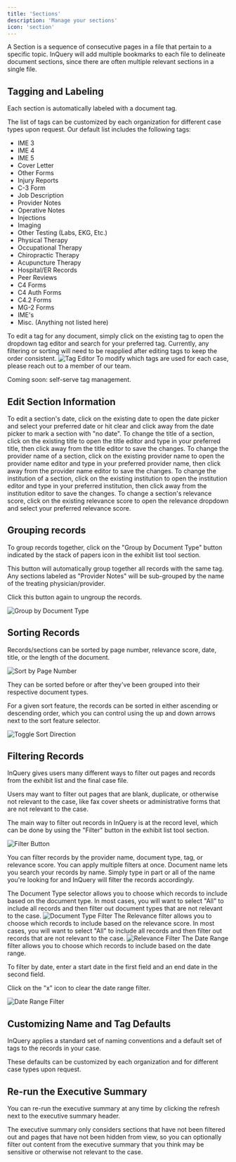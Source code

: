 ```yaml
---
title: 'Sections'
description: 'Manage your sections'
icon: 'section'
---
```


A Section is a sequence of consecutive pages in a file that pertain to a specific topic. InQuery will add multiple bookmarks to each file to delineate document sections, since there are often multiple relevant sections in a single file.

## Tagging and Labeling

<Accordion title="Automated Tags">
  Each section is automatically labeled with a document tag. 
  
  The list of tags can be customized by each organization for different case types upon request.
  Our default list includes the following tags:
  - IME 3
  - IME 4
  - IME 5
  - Cover Letter
  - Other Forms
  - Injury Reports
  - C-3 Form
  - Job Description
  - Provider Notes
  - Operative Notes
  - Injections
  - Imaging
  - Other Testing (Labs, EKG, Etc.)
  - Physical Therapy
  - Occupational Therapy
  - Chiropractic Therapy
  - Acupuncture Therapy
  - Hospital/ER Records
  - Peer Reviews
  - C4 Forms
  - C4 Auth Forms
  - C4.2 Forms
  - MG-2 Forms
  - IME's
  - Misc. (Anything not listed here)
</Accordion>

<Accordion title="Editing Tags">
  To edit a tag for any document, simply click on the existing tag to open the dropdown tag editor and search for your preferred tag.
  Currently, any filtering or sorting will need to be reapplied after editing tags to keep the order consistent.

  <Frame className="mx-auto">
    <img src="/images/section-management/edit-tags.png" alt="Tag Editor" />
  </Frame>
</Accordion>

<Accordion title="Tag Management">
  To modify which tags are used for each case, please reach out to a member of our team.

  Coming soon: self-serve tag management.
</Accordion>

## Edit Section Information

<Accordion title="Date">
  To edit a section's date, click on the existing date to open the date picker and select your preferred date or hit clear and click away from the date picker to mark a section with "no date".
</Accordion>

<Accordion title="Title">
  To change the title of a section, click on the existing title to open the title editor and type in your preferred title, then click away from the title editor to save the changes.
</Accordion>

<Accordion title="Provider Name">
  To change the provider name of a section, click on the existing provider name to open the provider name editor and type in your preferred provider name, then click away from the provider name editor to save the changes.
</Accordion>

<Accordion title="Institution">
  To change the institution of a section, click on the existing institution to open the institution editor and type in your preferred institution, then click away from the institution editor to save the changes.
</Accordion>

<Accordion title="Relevance">
  To change a section's relevance score, click on the existing relevance score to open the relevance dropdown and select your preferred relevance score.
</Accordion>

## Grouping records
To group records together, click on the "Group by Document Type" button indicated by the stack of papers icon in the exhibit list tool section.

This button will automatically group together all records with the same tag. Any sections labeled as "Provider Notes" will be sub-grouped by the name of the treating physician/provider.

Click this button again to ungroup the records.

<Frame className="mx-auto">
  <img src="/images/section-management/group-sections.png" alt="Group by Document Type" />
</Frame>

## Sorting Records

Records/sections can be sorted by page number, relevance score, date, title, or the length of the document.

<Frame className="mx-auto">
  <img src="/images/section-management/sort-feature.png" alt="Sort by Page Number" />
</Frame>

They can be sorted before or after they've been grouped into their respective document types.

For a given sort feature, the records can be sorted in either ascending or descending order, which you can control using the up and down arrows next to the sort feature selector.

<Frame className="mx-auto">
  <img src="/images/section-management/toggle-sort-direction.png" alt="Toggle Sort Direction" />
</Frame>

## Filtering Records

InQuery gives users many different ways to filter out pages and records from the exhibit list and the final case file.

Users may want to filter out pages that are blank, duplicate, or otherwise not relevant to the case, like fax cover sheets or administrative forms that are not relevant to the case.

The main way to filter out records in InQuery is at the record level, which can be done by using the "Filter" button in the exhibit list tool section.

<Frame className="mx-auto">
  <img src="/images/section-management/filter-preview.png" alt="Filter Button" />
</Frame>

You can filter records by the provider name, document type, tag, or relevance score. You can apply multiple filters at once.
<Accordion title="Document Name">
  Document name lets you search your records by name. Simply type in part or all of the name you're looking for and InQuery will filter the records accordingly.
</Accordion>

<Accordion title="Document Type">
  The Document Type selector allows you to choose which records to include based on the document type. In most cases, you will want to select "All" to include all records and then filter out document types that are not relevant to the case.
  <Frame className="mx-auto">
    <img src="/images/section-management/document-type-filter.png" alt="Document Type Filter" />
  </Frame>
</Accordion>
<Accordion title="Relevance">
  The Relevance filter allows you to choose which records to include based on the relevance score. In most cases, you will want to select "All" to include all records and then filter out records that are not relevant to the case.
  <Frame className="mx-auto">
    <img src="/images/section-management/relevance-filter.png" alt="Relevance Filter" />
  </Frame>
</Accordion>
<Accordion title="Date Range">
  The Date Range filter allows you to choose which records to include based on the date range. 

  To filter by date, enter a start date in the first field and an end date in the second field.

  Click on the "x" icon to clear the date range filter.

  <Frame className="mx-auto">
    <img src="/images/section-management/date-range-filter.png" alt="Date Range Filter" />
  </Frame>
</Accordion>

## Customizing Name and Tag Defaults
InQuery applies a standard set of naming conventions and a default set of tags to the records in your case.

These defaults can be customized by each organization and for different case types upon request.

## Re-run the Executive Summary
You can re-run the executive summary at any time by clicking the refresh next to the executive summary header.

The executive summary only considers sections that have not been filtered out and pages that have not been hidden from view, so you can optionally filter out content from the executive summary that you think may be sensitive or otherwise not relevant to the case.
